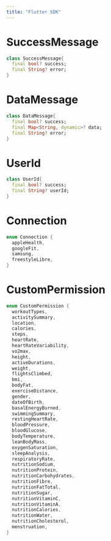 ```yaml
---
title: "Flutter SDK"
---
```

# SuccessMessage

```dart dart
class SuccessMessage{
  final bool? success;
  final String? error;
}

```

# DataMessage

```dart dart
class DataMessage{
  final bool? success;
  final Map<String, dynamic>? data;
  final String? error;
}

```

# UserId

```dart dart
class UserId{
  final bool? success;
  final String? userId;
}

```

# Connection

```dart dart
enum Connection {
  appleHealth,
  googleFit,
  samsung,
  freestyleLibre,
}

```

# CustomPermission

```dart dart
enum CustomPermission {
  workoutTypes,
  activitySummary,
  location,
  calories,
  steps,
  heartRate,
  heartRateVariability,
  vo2max,
  height,
  activeDurations,
  weight,
  flightsClimbed,
  bmi,
  bodyFat,
  exerciseDistance,
  gender,
  dateOfBirth,
  basalEnergyBurned,
  swimmingSummary,
  restingHeartRate,
  bloodPressure,
  bloodGlucose,
  bodyTemperature,
  leanBodyMass,
  oxygenSaturation,
  sleepAnalysis,
  respiratoryRate,
  nutritionSodium,
  nutritionProtein,
  nutritionCarbohydrates,
  nutritionFibre,
  nutritionFatTotal,
  nutritionSugar,
  nutritionVitaminC,
  nutritionVitaminA,
  nutritionCalories,
  nutritionWater,
  nutritionCholesterol,
  menstruation,
}

```



